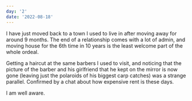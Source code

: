 ```yaml
---
day: '2'
date: '2022-08-18'
---
```


I have just moved back to a town I used to live in after moving away for around 9 months. The end of a relationship comes with a lot of admin, and moving house for the 6th time in 10 years is the least welcome part of the whole ordeal.

Getting a haircut at the same barbers I used to visit, and noticing that the picture of the barber and his girlfriend that he kept on the mirror is now gone (leaving just the polaroids of his biggest carp catches) was a strange parallel. Confirmed by a chat about how expensive rent is these days.

I am well aware.
